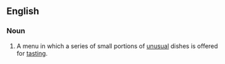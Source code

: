 ==English==

===Noun===
{{en-noun}}

# A menu in which a series of small portions of [[unusual]] dishes is offered for [[tasting]].